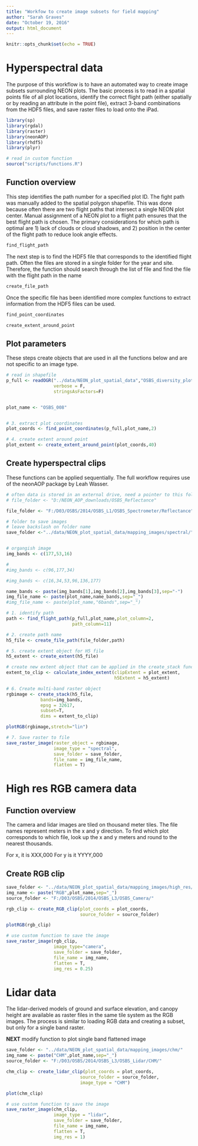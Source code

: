 ```yaml
---
title: "Workfow to create image subsets for field mapping"
author: "Sarah Graves"
date: "October 19, 2016"
output: html_document
---
```


```r
knitr::opts_chunk$set(echo = TRUE)
```

# Hyperspectral data

The purpose of this workflow is to have an automated way to create image subsets surrounding NEON plots. The basic process is to read in a spatial points file of all plot locations, identify the correct flight path (either spatially or by reading an attribute in the point file), extract 3-band combinations from the HDF5 files, and save raster files to load onto the iPad.

```r

library(sp)
library(rgdal)
library(raster)
library(neonAOP)
library(rhdf5)
library(plyr)

# read in custom function
source("scripts/functions.R")

```


## Function overview

This step identifies the path number for a specified plot ID. The fight path was manually added to the spatial polygon shapefile. This was done because often there are two flight paths that intersect a single NEON plot center. Manual assignment of a NEON plot to a flight path ensures that the best flight path is chosen. The primary considerations for which path is optimal are 1) lack of clouds or cloud shadows, and 2) position in the center of the flight path to reduce look angle effects.

```r

find_flight_path

```

The next step is to find the HDF5 file that corresponds to the identified flight path. Often the files are stored in a single folder for the year and site. Therefore, the function should search through the list of file and find the file with the flight path in the name

```r

create_file_path


```

Once the specific file has been identified more complex functions to extract information from the HDF5 files can be used.

```r

find_point_coordinates

create_extent_around_point

```

## Plot parameters

These steps create objects that are used in all the functions below and are not specific to an image type.

```r

# read in shapefile
p_full <- readOGR("../data/NEON_plot_spatial_data","OSBS_diversity_plot_centroids",
                  verbose = F,
                  stringsAsFactors=F)


plot_name <- "OSBS_008"


# 3. extract plot coordinates
plot_coords <- find_point_coordinates(p_full,plot_name,2)

# 4. create extent around point
plot_extent <- create_extent_around_point(plot_coords,40)


```


## Create hyperspectral clips

These functions can be applied sequentially. The full workflow requires use of the neonAOP package by Leah Wasser.


```r

# often data is stored in an external drive, need a pointer to this folder
# file_folder <- "D:/NEON_AOP_downloads/OSBS_Reflectance"

file_folder <- "F:/D03/OSBS/2014/OSBS_L1/OSBS_Spectrometer/Reflectance"

# folder to save images
# leave backslash on folder name
save_folder <-"../data/NEON_plot_spatial_data/mapping_images/spectral/"


# organgish image
img_bands <- c(177,53,16)

# 
#img_bands <- c(96,177,34)

#img_bands <- c(16,34,53,96,136,177)

name_bands <- paste(img_bands[1],img_bands[2],img_bands[3],sep="-")
img_file_name <- paste(plot_name,name_bands,sep="_")
#img_file_name <- paste(plot_name,"6bands",sep="_")

# 1. identify path
path <- find_flight_path(p_full,plot_name,plot_column=2,
                         path_column=11)

# 2. create path name
h5_file <- create_file_path(file_folder,path)

# 5. create extent object for H5 file
h5_extent <- create_extent(h5_file)

# create new extent object that can be applied in the create_stack function
extent_to_clip <- calculate_index_extent(clipExtent = plot_extent,
                                         h5Extent = h5_extent)

# 6. Create multi-band raster object
rgbimage <- create_stack(h5_file, 
             bands=img_bands,
             epsg = 32617,
             subset=T,
             dims = extent_to_clip)

plotRGB(rgbimage,stretch="lin")

# 7. Save raster to file
save_raster_image(raster_object = rgbimage,
                  image_type = "spectral",
                  save_folder = save_folder,
                  file_name = img_file_name, 
                  flatten = T)

```

# High res RGB camera data

## Function overview

The camera and lidar images are tiled on thousand meter tiles. The file names represent meters in the x and y direction.
To find which plot corresponds to which file, look up the x and y meters and round to the nearest thousands.

For x, it is XXX,000
For y is it YYYY,000


## Create RGB clip

```r

save_folder <- "../data/NEON_plot_spatial_data/mapping_images/high_res/"
img_name <- paste("RGB",plot_name,sep="_")
source_folder <- "F:/D03/OSBS/2014/OSBS_L3/OSBS_Camera/"

rgb_clip <- create_RGB_clip(plot_coords = plot_coords,
                            source_folder = source_folder)

plotRGB(rgb_clip)

# use custom function to save the image
save_raster_image(rgb_clip,
                  image_type="camera",
                  save_folder = save_folder,
                  file_name = img_name,
                  flatten = T,
                  img_res = 0.25)

```


# Lidar data

The lidar-derived models of ground and surface elevation, and canopy height are available as raster files in the same tile system as the RGB images. The process is similar to loading RGB data and creating a subset, but only for a single band raster.

**NEXT** modify function to plot single band flattened image

```r

save_folder <- "../data/NEON_plot_spatial_data/mapping_images/chm/"
img_name <- paste("CHM",plot_name,sep="_")
source_folder <- "F:/D03/OSBS/2014/OSBS_L3/OSBS_Lidar/CHM/"

chm_clip <- create_lidar_clip(plot_coords = plot_coords,
                            source_folder = source_folder,
                            image_type = "CHM")

plot(chm_clip)

# use custom function to save the image
save_raster_image(chm_clip,
                  image_type = "lidar",
                  save_folder = save_folder,
                  file_name = img_name,
                  flatten = T,
                  img_res = 1)

```



